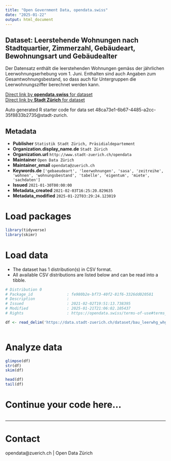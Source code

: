 ```yaml
---
title: "Open Government Data, opendata.swiss"
date: "2025-01-22"
output: html_document
---
```


## Dataset: Leerstehende Wohnungen nach Stadtquartier, Zimmerzahl, Gebäudeart, Bewohnungsart und Gebäudealter

Der Datensatz enthält die leerstehenden Wohnungen gemäss der jährlichen Leerwohnungserhebung vom 1. Juni. Enthalten sind auch Angaben zum Gesamtwohnungsbestand, so dass auch für Untergruppen die Leerwohnungsziffer berechnet werden kann.

[Direct link by **opendata.swiss** for dataset](https://opendata.swiss/de/dataset/leerstehende-wohnungen-nach-stadtquartier-zimmerzahl-gebaudeart-bewohnungsart-und-gebaudealter)<br>
[Direct link by **Stadt Zürich** for dataset](https://data.stadt-zuerich.ch/dataset/bau_leerwhg_whg_quartier_zizahl_efh_nb_we_od5427)

Auto generated R starter code for data set 48ca73e1-6b67-4485-a2cc-35f8833b2735@stadt-zurich.

## Metadata

- **Publisher** `Statistik Stadt Zürich, Präsidialdepartement`
- **Organization.display_name.de** `Stadt Zürich`
- **Organization.url** `http://www.stadt-zuerich.ch/opendata`
- **Maintainer** `Open Data Zürich`
- **Maintainer_email** `opendata@zuerich.ch`
- **Keywords.de** `['gebaeudeart', 'leerwohnungen', 'sasa', 'zeitreihe', 'wohnen', 'wohnungsbestand', 'tabelle', 'eigentum', 'miete', 'sachdaten']`
- **Issued** `2021-01-30T00:00:00`
- **Metadata_created** `2021-02-03T16:25:20.829635`
- **Metadata_modified** `2025-01-22T03:29:24.123019`


# Load packages

```r

library(tidyverse)
library(skimr)

```

# Load data

-   The dataset has 1 distribution(s) in CSV format.
-   All available CSV distributions are listed below and can be read into a tibble.

```r

# Distribution 0
# Package_id               : fe980b2e-bf73-40f2-81f6-3326dd020581
# Description              : 
# Issued                   : 2021-02-02T19:51:13.738395
# Modified                 : 2025-01-21T21:06:02.105437
# Rights                   : https://opendata.swiss/terms-of-use#terms_open

df <- read_delim('https://data.stadt-zuerich.ch/dataset/bau_leerwhg_whg_quartier_zizahl_efh_nb_we_od5427/download/BAU542OD5427.csv')



```

# Analyze data

```r

glimpse(df)
str(df)
skim(df)

head(df)
tail(df)

```

# Continue your code here...

```r

```

------------------------------------------------------------------------

# Contact

opendata@zuerich.ch | Open Data Zürich
